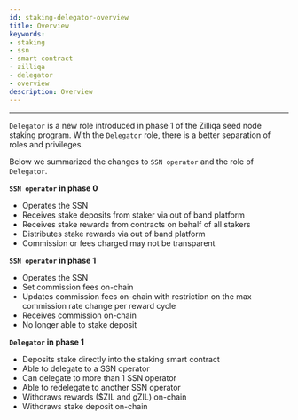 ```yaml
---
id: staking-delegator-overview
title: Overview
keywords: 
- staking
- ssn
- smart contract
- zilliqa	
- delegator
- overview
description: Overview
---
```

---

`Delegator` is a new role introduced in phase 1 of the Zilliqa seed node staking program. With the `Delegator` role, there is a better separation of roles and privileges.

Below we summarized the changes to `SSN operator` and the role of `Delegator`.

__`SSN operator` in phase 0__
- Operates the SSN
- Receives stake deposits from staker via out of band platform
- Receives stake rewards from contracts on behalf of all stakers
- Distributes stake rewards via out of band platform
- Commission or fees charged may not be transparent

__`SSN operator` in phase 1__
- Operates the SSN
- Set commission fees on-chain
- Updates commission fees on-chain with restriction on the max commission rate change per reward cycle
- Receives commission on-chain
- No longer able to stake deposit

__`Delegator` in phase 1__
- Deposits stake directly into the staking smart contract
- Able to delegate to a SSN operator
- Can delegate to more than 1 SSN operator
- Able to redelegate to another SSN operator
- Withdraws rewards ($ZIL and gZIL) on-chain
- Withdraws stake deposit on-chain
